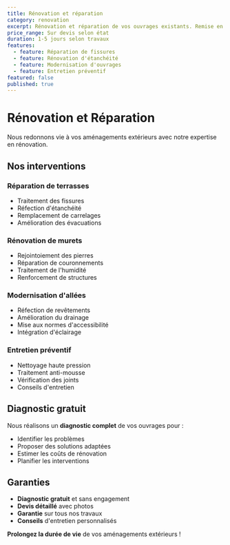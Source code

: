 ```yaml
---
title: Rénovation et réparation
category: renovation
excerpt: Rénovation et réparation de vos ouvrages existants. Remise en état, modernisation et entretien de vos aménagements extérieurs.
price_range: Sur devis selon état
duration: 1-5 jours selon travaux
features:
  - feature: Réparation de fissures
  - feature: Rénovation d'étanchéité
  - feature: Modernisation d'ouvrages
  - feature: Entretien préventif
featured: false
published: true
---
```


# Rénovation et Réparation

Nous redonnons vie à vos aménagements extérieurs avec notre expertise en rénovation.

## Nos interventions

### Réparation de terrasses
- Traitement des fissures
- Réfection d'étanchéité
- Remplacement de carrelages
- Amélioration des évacuations

### Rénovation de murets
- Rejointoiement des pierres
- Réparation de couronnements
- Traitement de l'humidité
- Renforcement de structures

### Modernisation d'allées
- Réfection de revêtements
- Amélioration du drainage
- Mise aux normes d'accessibilité
- Intégration d'éclairage

### Entretien préventif
- Nettoyage haute pression
- Traitement anti-mousse
- Vérification des joints
- Conseils d'entretien

## Diagnostic gratuit

Nous réalisons un **diagnostic complet** de vos ouvrages pour :
- Identifier les problèmes
- Proposer des solutions adaptées
- Estimer les coûts de rénovation
- Planifier les interventions

## Garanties
- **Diagnostic gratuit** et sans engagement
- **Devis détaillé** avec photos
- **Garantie** sur tous nos travaux
- **Conseils** d'entretien personnalisés

**Prolongez la durée de vie** de vos aménagements extérieurs !
